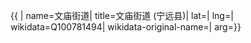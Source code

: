 {{ {{{1|PRC admin/showdata}}}|
name=文庙街道|
title=文庙街道 (宁远县)|
lat=|
lng=|
wikidata=Q100781494|
wikidata-original-name=|
arg={{{arg|}}}}}